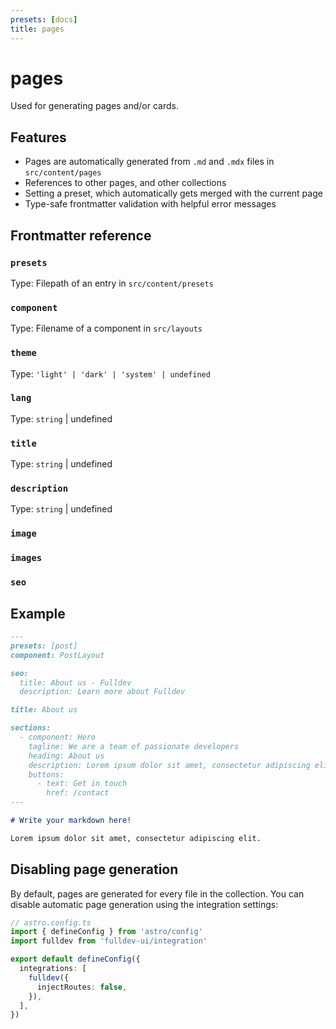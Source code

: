 ```yaml
---
presets: [docs]
title: pages
---
```


# pages

Used for generating pages and/or cards.

## Features

- Pages are automatically generated from `.md` and `.mdx` files in `src/content/pages`
- References to other pages, and other collections
- Setting a preset, which automatically gets merged with the current page
- Type-safe frontmatter validation with helpful error messages

## Frontmatter reference


<PropsTable schema="pageSchema" />

### `presets`

Type: Filepath of an entry in `src/content/presets`

### `component`

Type: Filename of a component in `src/layouts`

### `theme`

Type: `'light' | 'dark' | 'system' | undefined`

### `lang`

Type: `string` | undefined

### `title`

Type: `string` | undefined

### `description`

Type: `string` | undefined

### `image`

### `images`

### `seo`

## Example

```md
---
presets: [post]
component: PostLayout

seo:
  title: About us - Fulldev
  description: Learn more about Fulldev

title: About us

sections:
  - component: Hero
    tagline: We are a team of passionate developers
    heading: About us
    description: Lorem ipsum dolor sit amet, consectetur adipiscing elit.
    buttons:
      - text: Get in touch
        href: /contact
---

# Write your markdown here!

Lorem ipsum dolor sit amet, consectetur adipiscing elit.
```

## Disabling page generation

By default, pages are generated for every file in the collection. You can disable automatic page generation using the integration settings:

```ts
// astro.config.ts
import { defineConfig } from 'astro/config'
import fulldev from 'fulldev-ui/integration'

export default defineConfig({
  integrations: [
    fulldev({
      injectRoutes: false,
    }),
  ],
})
```

